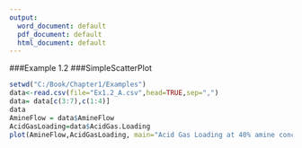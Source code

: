 ---
output:
  word_document: default
  pdf_document: default
  html_document: default
---
###Example 1.2
###SimpleScatterPlot
```{r, echo = TRUE}
setwd("C:/Book/Chapter1/Examples")
data<-read.csv(file="Ex1.2_A.csv",head=TRUE,sep=",")
data= data[c(3:7),c(1:4)]
data
AmineFlow = data$AmineFlow
AcidGasLoading=data$AcidGas.Loading
plot(AmineFlow,AcidGasLoading, main="Acid Gas Loading at 40% amine conc.", xlab = "Amine Flow, USGPM", ylab="Acid Gas Loading", pch=19)
```

